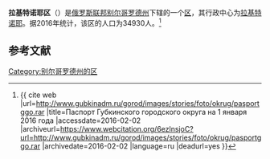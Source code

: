 {{Infobox Settlement
| official_name = 拉基特诺耶区
| native_name = Ракитянский район
| image_flag = Flag of Rakityansky rayon.svg
| image_shield = Coat of Arms of Rakitnoye rayon.svg
| image_map = Location Of Rakityansky District (Belgorod Oblast).svg
| settlement_type = [[区_(苏联)|区]]
| subdivision_type = [[国家|国家]]
| subdivision_type1 = [[州_(俄罗斯)|州]]
| subdivision_name = {{RUS}}
| subdivision_name1 = [[别尔哥罗德州|别尔哥罗德州]]
| seat_type = 行政中心
| seat = [[拉基特诺耶_(别尔哥罗德州)|拉基特诺耶]]
| population_as_of=2016
| population_footnotes = <ref name=stat />
| population_total = 34930
| timezone = [[莫斯科时间|MSK]]
| utc_offset = +3
}}
'''拉基特诺耶区'''（{{lang-ru|Ракитянский район}}）是[[俄罗斯联邦|俄罗斯联邦]][[别尔哥罗德州|别尔哥罗德州]]下辖的一个[[区_(苏联)|区]]，其行政中心为[[拉基特诺耶_(别尔哥罗德州)|拉基特诺耶]]。据2016年统计，该区的人口为34930人。<ref name=stat>{{ cite web |url=http://www.gubkinadm.ru/gorod/images/stories/foto/okrug/pasportggo.rar |title=Паспорт Губкинского городского округа на 1 января 2016 года |accessdate=2016-02-02 |archiveurl=https://www.webcitation.org/6ezlnsjoC?url=http://www.gubkinadm.ru/gorod/images/stories/foto/okrug/pasportggo.rar |archivedate=2016-02-02 |language=ru |deadurl=yes }}</ref>

== 参考文献 ==
{{reflist}}

{{Russia-stub}}

[[Category:别尔哥罗德州的区|Category:别尔哥罗德州的区]]